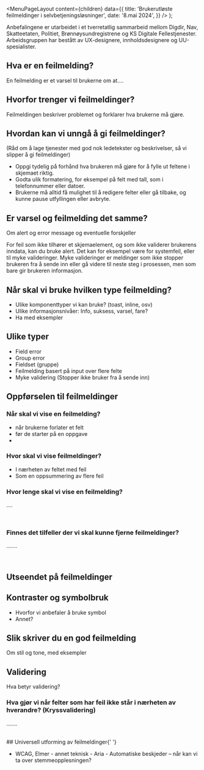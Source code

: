 

<Meta
  title='Brukerutløste feilmeldinger i selvbetjeningsløsninger'
  description='Slik forteller du brukeren at noe har gått galt eller mangler i et skjema.'
/>

  <MenuPageLayout
    content={children}
    data={{
      title: 'Brukerutløste feilmeldinger i selvbetjeningsløsninger',
      date: '8.mai 2024',
    }}
  />
);

<Card color='second'>
  <Card.Content>
    Anbefalingene er utarbeidet i et tverretatlig sammarbeid mellom Digdir, Nav,
    Skatteetaten, Politiet, Brønnøysundregistrene og KS Digitale
    Fellestjenester. Arbeidsgruppen har bestått av UX-designere,
    innholdsdesignere og UU-spesialister.
  </Card.Content>
</Card>

## Hva er en feilmelding?

En feilmelding er et varsel til brukerne om at....

## Hvorfor trenger vi feilmeldinger?

Feilmeldingen beskriver problemet og forklarer hva brukerne må gjøre.

## Hvordan kan vi unngå å gi feilmeldinger?

(Råd om å lage tjenester med god nok ledetekster og beskrivelser, så vi slipper å gi feilmeldinger)

- Oppgi tydelig på forhånd hva brukeren må gjøre for å fylle ut feltene i skjemaet riktig.
- Godta ulik formatering, for eksempel på felt med tall, som i telefonnummer eller datoer.
- Brukerne må alltid få mulighet til å redigere felter eller gå tilbake, og kunne pause utfyllingen eller avbryte.

## Er varsel og feilmelding det samme?

Om alert og error message og eventuelle forskjeller

For feil som ikke tilhører et skjemaelement, og som ikke validerer brukerens inndata, kan du bruke alert. Det kan for eksempel være for systemfeil, eller til myke valideringer. Myke valideringer er meldinger som ikke stopper brukeren fra å sende inn eller gå videre til neste steg i prosessen, men som bare gir brukeren informasjon.

## Når skal vi bruke hvilken type feilmelding?

- Ulike komponenttyper vi kan bruke? (toast, inline, osv)
- Ulike informasjonsnivåer: Info, suksess, varsel, fare?
- Ha med eksempler

## Ulike typer

- Field error
- Group error
- Fieldset (gruppe)
- Feilmelding basert på input over flere felte
- Myke validering (Stopper ikke bruker fra å sende inn)

## Oppførselen til feilmeldinger

### Når skal vi vise en feilmelding?

- når brukerne forlater et felt
- før de starter på en oppgave
-

### Hvor skal vi vise feilmeldinger?

- I nærheten av feltet med feil
- Som en oppsummering av flere feil

### Hvor lenge skal vi vise en feilmelding?

....

<br />

### Finnes det tilfeller der vi skal kunne fjerne feilmeldinger?

.......

<br />

## Utseendet på feilmeldinger

## Kontraster og symbolbruk

- Hvorfor vi anbefaler å bruke symbol
- Annet?

## Slik skriver du en god feilmelding

Om stil og tone, med eksempler

## Validering

Hva betyr validering?

### Hva gjør vi når felter som har feil ikke står i nærheten av hverandre? (Kryssvalidering)

.......

<br />
## Universell utforming av feilmeldinger{' '}

- WCAG, Elmer - annet teknisk - Aria - Automatiske
  beskjeder – når kan vi ta over stemmeopplesningen?

<br />
<br />
<br />
<br />
<br />
